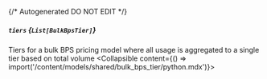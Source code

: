 {/* Autogenerated DO NOT EDIT  */}

##### `tiers` *{`List[BulkBpsTier]`}*
Tiers for a bulk BPS pricing model where all usage is aggregated to a single tier based on total volume
<Collapsible content={() => import('/content/models/shared/bulk_bps_tier/python.mdx')}>
</Collapsible>

